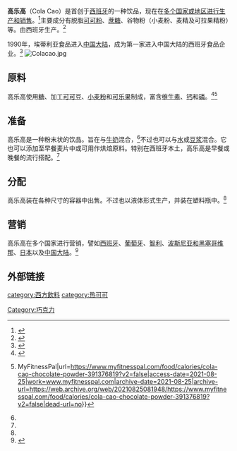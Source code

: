 {{Infobox beverage
| name         = 高乐高
| image        = Logo-cola-cao with background new.svg
| type         = 麦芽乳制品饮料
| abv          = 
| proof        = 
| manufacturer = 埃蒂利亚食品
| distributor  = 
| origin       = {{SPN}}
| introduced   = 1946年
| discontinued = 
| colour       = 
| flavour      = 
| variants     =Cola Cao Original, Cola Cao Turbo,Cola Cao 0%, Cola Cao Noir, Cola Cao Puro, Avenacao, Cola Cao Shake, Cola Cao Shake 0%, Cola Cao Complet, Cola Cao Energy 
| related      ={{Link-en|内斯基克|Nesquik}} 
| website      = {{URL|http://www.colacao.es}}
}}
'''高乐高'''（Cola Cao）是首创于[[西班牙|西班牙]]的一种饮品，现在在[[高乐高#营销|多个国家或地区进行生产和销售]]。<ref name="Howse 2013">{{Cite book|title=The Train in Spain|url=https://books.google.com/books?id=afsJAQAAQBAJ&pg=PA21|publisher=A&C Black|date=2013-11-07|isbn=978-1-4411-2839-3|language=en|first=Christopher|last=Howse|access-date=2021-08-25|archive-date=2021-08-25|archive-url=https://web.archive.org/web/20210825071922/https://books.google.com/books?id=afsJAQAAQBAJ&pg=PA21|dead-url=no}}</ref>主要成分有脱脂[[可可粉|可可粉]]、[[蔗糖|蔗糖]]、谷物粉（小麦粉、麦精及可拉果精粉）等。由西班牙{{Link-en|埃蒂利亚食品|Idilia Foods}}生产。<ref>{{Cite book|title=The Rise of Spanish Multinationals: European Business in the Global Economy|url=https://books.google.com/books?id=hOsiGt_VoAMC&pg=PA47|publisher=Cambridge University Press|date=2005-07-28|isbn=978-0-521-84721-6|language=en|first=Mauro|last=Guillén|access-date=2021-08-25|archive-date=2021-08-25|archive-url=https://web.archive.org/web/20210825071920/https://books.google.com/books?id=hOsiGt_VoAMC&pg=PA47|dead-url=no}}</ref>

1990年，埃蒂利亚食品进入[[中国大陆|中国大陆]]，成为第一家进入中国大陆的西班牙食品企业。<ref>{{Cite web|title=高乐高colacao_高乐高 - 随心所欲“高乐高”|url=http://wap.ppsj.com.cn/pp/colacao.html|access-date=2021-08-25|work=wap.ppsj.com.cn|archive-date=2021-08-25|archive-url=https://web.archive.org/web/20210825070842/http://wap.ppsj.com.cn/pp/colacao.html|dead-url=no}}</ref>
[[File:Colacao.jpg|thumb]]

==原料==
高乐高使用[[糖|糖]]、加工[[可可豆|可可豆]]、[[麵粉|小麦粉]]和[[可乐果|可乐果]]制成，富含[[维生素|维生素]]、[[钙|钙]]和[[磷|磷]]。<ref>{{Cite book|title=The Breakfast Book|url=https://books.google.com/books?id=P_k7pZg7tBQC&pg=PA94|publisher=Reaktion Books|date=2013-06-01|isbn=978-1-78023-121-1|language=en|first=Andrew|last=Dalby|access-date=2021-08-25|archive-date=2021-08-25|archive-url=https://web.archive.org/web/20210825071921/https://books.google.com/books?id=P_k7pZg7tBQC&pg=PA94|dead-url=no}}</ref><ref>{{Cite web|title=Cola Cao - Chocolate Powder calories, carbs & nutrition facts {{!}} MyFitnessPal|url=https://www.myfitnesspal.com/food/calories/cola-cao-chocolate-powder-391376819?v2=false|access-date=2021-08-25|work=www.myfitnesspal.com|archive-date=2021-08-25|archive-url=https://web.archive.org/web/20210825081948/https://www.myfitnesspal.com/food/calories/cola-cao-chocolate-powder-391376819?v2=false|dead-url=no}}</ref>
==准备==
高乐高是一种粉末状的饮品。旨在与[[牛奶|牛奶]]混合，<ref name="Howse 2013"/>不过也可以与[[水|水]]或[[豆浆|豆浆]]混合。它也可以添加至早餐麦片中或可用作烘焙原料。特别在西班牙本土，高乐高是早餐或晚餐的流行搭配。<ref name="Howse 2013"/>
==分配==
高乐高装在各种尺寸的容器中出售。不过也以液体形式生产，并装在塑料瓶中。<ref name="Howse 2013"/>
==营销==
高乐高在多个国家进行营销，譬如[[西班牙|西班牙]]、[[葡萄牙|葡萄牙]]、[[智利|智利]]、[[波斯尼亚和黑塞哥维那|波斯尼亚和黑塞哥维那]]、[[日本|日本]]以及[[中国大陆|中国大陆]]。<ref>{{Cite web|title=Nutrexpa|url=https://web.archive.org/web/20010629172047/http://www.nutrexpa.es/index.htm|access-date=2021-08-25|date=2001-06-29|work=web.archive.org}}</ref>
==外部链接==

[[Category:巧克力|Category:巧克力]]
[[category:西方飲料|category:西方飲料]]
[[category:热可可|category:热可可]]